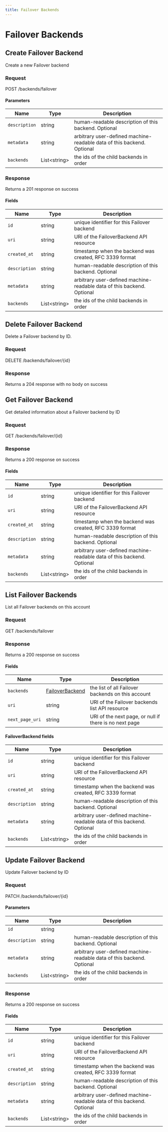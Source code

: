 ```yaml
---
title: Failover Backends
---
```



# Failover Backends

## Create Failover Backend

Create a new Failover backend

### Request

POST /backends/failover

<FailoverBackendsCreateRequest />

#### Parameters

| Name          | Type               | Description                                                            |
| ------------- | ------------------ | ---------------------------------------------------------------------- |
| `description` | string             | human-readable description of this backend. Optional                   |
| `metadata`    | string             | arbitrary user-defined machine-readable data of this backend. Optional |
| `backends`    | List&lt;string&gt; | the ids of the child backends in order                                 |

### Response

Returns a 201 response on success

<FailoverBackendsCreateResponse />

#### Fields

| Name          | Type               | Description                                                            |
| ------------- | ------------------ | ---------------------------------------------------------------------- |
| `id`          | string             | unique identifier for this Failover backend                            |
| `uri`         | string             | URI of the FailoverBackend API resource                                |
| `created_at`  | string             | timestamp when the backend was created, RFC 3339 format                |
| `description` | string             | human-readable description of this backend. Optional                   |
| `metadata`    | string             | arbitrary user-defined machine-readable data of this backend. Optional |
| `backends`    | List&lt;string&gt; | the ids of the child backends in order                                 |

## Delete Failover Backend

Delete a Failover backend by ID.

### Request

DELETE /backends/failover/\{id\}

<FailoverBackendsDeleteRequest />

### Response

Returns a 204 response with no body on success

## Get Failover Backend

Get detailed information about a Failover backend by ID

### Request

GET /backends/failover/\{id\}

<FailoverBackendsGetRequest />

### Response

Returns a 200 response on success

<FailoverBackendsGetResponse />

#### Fields

| Name          | Type               | Description                                                            |
| ------------- | ------------------ | ---------------------------------------------------------------------- |
| `id`          | string             | unique identifier for this Failover backend                            |
| `uri`         | string             | URI of the FailoverBackend API resource                                |
| `created_at`  | string             | timestamp when the backend was created, RFC 3339 format                |
| `description` | string             | human-readable description of this backend. Optional                   |
| `metadata`    | string             | arbitrary user-defined machine-readable data of this backend. Optional |
| `backends`    | List&lt;string&gt; | the ids of the child backends in order                                 |

## List Failover Backends

List all Failover backends on this account

### Request

GET /backends/failover

<FailoverBackendsListRequest />

### Response

Returns a 200 response on success

<FailoverBackendsListResponse />

#### Fields

| Name            | Type                                       | Description                                            |
| --------------- | ------------------------------------------ | ------------------------------------------------------ |
| `backends`      | [FailoverBackend](#failoverbackend-fields) | the list of all Failover backends on this account      |
| `uri`           | string                                     | URI of the Failover backends list API resource         |
| `next_page_uri` | string                                     | URI of the next page, or null if there is no next page |

#### FailoverBackend fields

| Name          | Type               | Description                                                            |
| ------------- | ------------------ | ---------------------------------------------------------------------- |
| `id`          | string             | unique identifier for this Failover backend                            |
| `uri`         | string             | URI of the FailoverBackend API resource                                |
| `created_at`  | string             | timestamp when the backend was created, RFC 3339 format                |
| `description` | string             | human-readable description of this backend. Optional                   |
| `metadata`    | string             | arbitrary user-defined machine-readable data of this backend. Optional |
| `backends`    | List&lt;string&gt; | the ids of the child backends in order                                 |

## Update Failover Backend

Update Failover backend by ID

### Request

PATCH /backends/failover/\{id\}

<FailoverBackendsUpdateRequest />

#### Parameters

| Name          | Type               | Description                                                            |
| ------------- | ------------------ | ---------------------------------------------------------------------- |
| `id`          | string             |                                                                        |
| `description` | string             | human-readable description of this backend. Optional                   |
| `metadata`    | string             | arbitrary user-defined machine-readable data of this backend. Optional |
| `backends`    | List&lt;string&gt; | the ids of the child backends in order                                 |

### Response

Returns a 200 response on success

<FailoverBackendsUpdateResponse />

#### Fields

| Name          | Type               | Description                                                            |
| ------------- | ------------------ | ---------------------------------------------------------------------- |
| `id`          | string             | unique identifier for this Failover backend                            |
| `uri`         | string             | URI of the FailoverBackend API resource                                |
| `created_at`  | string             | timestamp when the backend was created, RFC 3339 format                |
| `description` | string             | human-readable description of this backend. Optional                   |
| `metadata`    | string             | arbitrary user-defined machine-readable data of this backend. Optional |
| `backends`    | List&lt;string&gt; | the ids of the child backends in order                                 |
